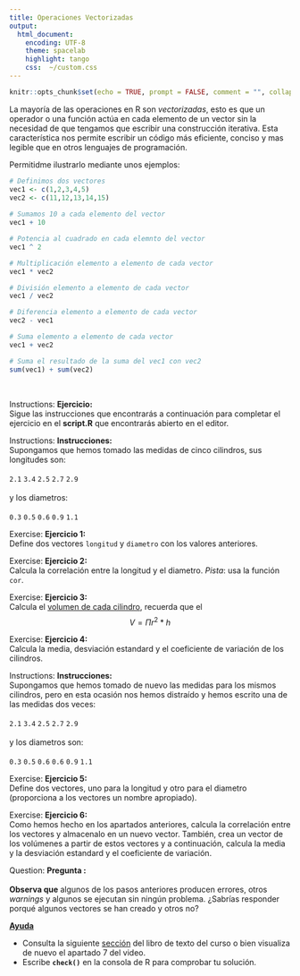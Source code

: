 ```yaml
---
title: Operaciones Vectorizadas
output:
  html_document:
    encoding: UTF-8
    theme: spacelab
    highlight: tango
    css:  ~/custom.css
---
```


```r
knitr::opts_chunk$set(echo = TRUE, prompt = FALSE, comment = "", collapse = TRUE)
```

La mayoría de las operaciones en R son _vectorizadas_, esto es que un operador o una función actúa en cada elemento de un vector sin la necesidad de que tengamos
que escribir una construcción iterativa. Esta característica nos permite escribir un código más 
eficiente, conciso y mas legible que en otros lenguajes de programación.

Permitidme ilustrarlo mediante unos ejemplos:

```r
# Definimos dos vectores
vec1 <- c(1,2,3,4,5)
vec2 <- c(11,12,13,14,15)
          
# Sumamos 10 a cada elemento del vector
vec1 + 10

# Potencia al cuadrado en cada elemnto del vector
vec1 ^ 2

# Multiplicación elemento a elemento de cada vector
vec1 * vec2

# División elemento a elemento de cada vector
vec1 / vec2

# Diferencia elemento a elemento de cada vector
vec2 - vec1

# Suma elemento a elemento de cada vector
vec1 + vec2

# Suma el resultado de la suma del vec1 con vec2
sum(vec1) + sum(vec2)

```


</br>

<div class="alert alert-success" role="alert">
<span class="glyphicon glyphicon-education" aria-hidden="true"></span>
<span class="sr-only">Instructions:</span>
**Ejercicio:**</br>
Sigue las instrucciones que encontrarás a 
continuación para completar el ejercicio en el __script.R__ que encontrarás abierto en el editor.
</div>

 

<div class="panel panel-success">
<div class="panel-body">

<div class="alert alert-success" role="alert">
<span class="glyphicon glyphicon-tasks" aria-hidden="true"></span>
<span class="sr-only">Instructions:</span>
**Instrucciones:**  
Supongamos que hemos tomado las medidas de cinco cilindros, sus longitudes son:
</br></br>
`2.1` `3.4` `2.5` `2.7` `2.9`
</br></br>
y los diametros:
</br></br>
`0.3` `0.5` `0.6` `0.9` `1.1`


</div>

<div class="alert alert-success" role="alert">
<span class="glyphicon glyphicon-pencil" aria-hidden="true"></span>
<span class="sr-only">Exercise:</span>
**Ejercicio 1:** </br>
Define dos vectores `longitud` y `diametro` con los valores anteriores.

</div>

<div class="alert alert-success" role="alert">
<span class="glyphicon glyphicon-pencil" aria-hidden="true"></span>
<span class="sr-only">Exercise:</span>
**Ejercicio 2:** </br>
Calcula la correlación entre la longitud y el diametro. _Pista_: usa la función `cor`.
</div>
 
<div class="alert alert-success" role="alert">
<span class="glyphicon glyphicon-pencil" aria-hidden="true"></span>
<span class="sr-only">Exercise:</span>
**Ejercicio 3:** </br>
Calcula el [volumen de cada cilindro](https://es.wikipedia.org/wiki/Cilindro), recuerda que el
</br>
$$V=\Pi { r }^{ 2 }*h$$

</div>


<div class="alert alert-success" role="alert">
<span class="glyphicon glyphicon-pencil" aria-hidden="true"></span>
<span class="sr-only">Exercise:</span>
**Ejercicio 4:** </br>
Calcula la media, desviación estandard y el coeficiente de variación de los cilindros.

</div>

<div class="alert alert-success" role="alert">
<span class="glyphicon glyphicon-tasks" aria-hidden="true"></span>
<span class="sr-only">Instructions:</span>
**Instrucciones:**  
Supongamos que hemos tomado de nuevo las medidas para los mismos cilindros, pero en esta ocasión nos hemos distraído y hemos escrito una de las medidas dos veces:
</br></br>
`2.1` `3.4` `2.5` `2.7` `2.9`
</br></br>
y los diametros son:
</br></br>
`0.3` `0.5` `0.6` `0.6` `0.9` `1.1`

</div>

<div class="alert alert-success" role="alert">
<span class="glyphicon glyphicon-pencil" aria-hidden="true"></span>
<span class="sr-only">Exercise:</span>
**Ejercicio 5:** </br>
Define dos vectores, uno para la longitud y otro para el diametro (proporciona a los vectores un nombre apropiado).
</div>


<div class="alert alert-success" role="alert">
<span class="glyphicon glyphicon-pencil" aria-hidden="true"></span>
<span class="sr-only">Exercise:</span>
**Ejercicio 6:** </br>
Como hemos hecho en los apartados anteriores, calcula la correlación entre los vectores y almacenalo en un nuevo vector. También, crea un vector de los volúmenes a partir de estos vectores y a continuación, calcula la media y la desviación estandard y el coeficiente de variación.
</div>

</div>
</div>



<div class="alert alert-warning" role="alert">
<span class="glyphicon glyphicon-question-sign" aria-hidden="true"></span>
<span class="sr-only">Question:</span>
**Pregunta :** </br> </br>
__Observa que__ algunos de los pasos anteriores producen errores, otros _warnings_ y algunos se ejecutan sin ningún problema. ¿Sabrías responder porqué algunos vectores se han creado y otros no?
</div>

<p>
<a class="btn btn-info" data-toggle="collapse" href="#hint" aria-expanded="false" aria-controls="collapseExample">
<span class="glyphicon glyphicon-exclamation-sign" aria-hidden="true"></span> __Ayuda__</a>
</p>
<div class="collapse" id="hint">
<div class="card card-block">
<div class="alert alert-info" role="alert">
- Consulta la siguiente [sección](https://rsanchezs.gitbooks.io/ciencia-de-datos-con-r/content/estructuras_datos/vectores/vectores.html) del libro de texto del curso o bien visualiza de nuevo el apartado 7 del video.
- Escribe __`check()`__ en la consola de R para comprobar tu solución.
</div>
</div>






 